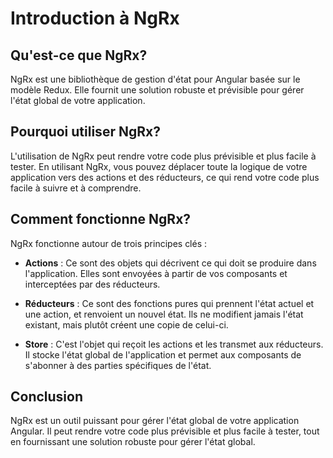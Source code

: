 # Introduction à NgRx

## Qu'est-ce que NgRx?

NgRx est une bibliothèque de gestion d'état pour Angular basée sur le modèle Redux. Elle fournit une solution robuste et prévisible pour gérer l'état global de votre application.

## Pourquoi utiliser NgRx?

L'utilisation de NgRx peut rendre votre code plus prévisible et plus facile à tester. En utilisant NgRx, vous pouvez déplacer toute la logique de votre application vers des actions et des réducteurs, ce qui rend votre code plus facile à suivre et à comprendre.

## Comment fonctionne NgRx?

NgRx fonctionne autour de trois principes clés :

- **Actions** : Ce sont des objets qui décrivent ce qui doit se produire dans l'application. Elles sont envoyées à partir de vos composants et interceptées par des réducteurs.

- **Réducteurs** : Ce sont des fonctions pures qui prennent l'état actuel et une action, et renvoient un nouvel état. Ils ne modifient jamais l'état existant, mais plutôt créent une copie de celui-ci.

- **Store** : C'est l'objet qui reçoit les actions et les transmet aux réducteurs. Il stocke l'état global de l'application et permet aux composants de s'abonner à des parties spécifiques de l'état.

## Conclusion

NgRx est un outil puissant pour gérer l'état global de votre application Angular. Il peut rendre votre code plus prévisible et plus facile à tester, tout en fournissant une solution robuste pour gérer l'état global.
